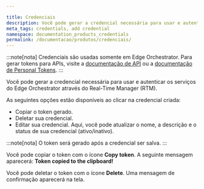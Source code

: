```yaml
---

title: Credenciais
description: Você pode gerar a credencial necessária para usar e autenticar os serviços do Edge Orchestrator.
meta_tags: credentials, add credential
namespace: documentation_products_credentials
permalink: /documentacao/produtos/credenciais/
---
```


:::note[nota]
Credenciais são usadas somente em Edge Orchestrator. Para gerar tokens para APIs, visite a [documentação de API](https://api.azion.com/) ou a [documentação de Personal Tokens](/pt-br/documentacao/produtos/gestao-de-contas/personal-tokens/).
:::

Você pode gerar a credencial necessária para usar e autenticar os serviços do Edge Orchestrator através do Real-Time Manager (RTM).

As seguintes opções estão disponíveis ao clicar na credencial criada:

- Copiar o token gerado.
- Deletar sua credencial.
- Editar sua credencial. Aqui, você pode atualizar o nome, a descrição e o status de sua credencial (ativo/inativo).

:::note[nota]
O token será gerado após a credencial ser salva.
:::

Você pode copiar o token com o ícone **Copy token**. A seguinte mensagem aparecerá: **Token copied to the clipboard!**

Você pode deletar o token com o ícone **Delete**. Uma mensagem de confirmação aparecerá na tela.
